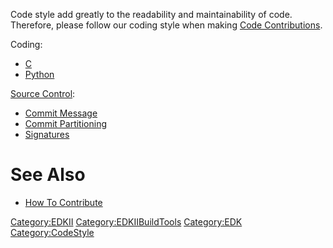 [[Category:EDKII]]
[[Category:EDKIIBuildTools]]
[[Category:EDK]]
[[Category:CodeStyle]]
Code style add greatly to the readability and maintainability of code.
Therefore, please follow our coding style when making [[Code Contributions]].


Coding:
* [[Code Style/C|C]]
* [[Code Style/Python|Python]]


[[Source Control]]:
* [[Code Style/Commit Message|Commit Message]]
* [[Code Style/Commit Partitioning|Commit Partitioning]]
* [[Code Style/Signatures for Code|Signatures]]

= See Also =
* [[How To Contribute]]
